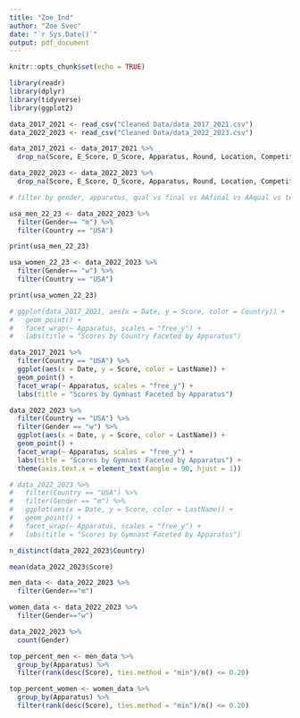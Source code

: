 ```yaml
---
title: "Zoe_Ind"
author: "Zoe Svec"
date: "`r Sys.Date()`"
output: pdf_document
---
```


```r
knitr::opts_chunk$set(echo = TRUE)
```

```r
library(readr)
library(dplyr)
library(tidyverse)
library(ggplot2)
```

```r
data_2017_2021 <- read_csv("Cleaned Data/data_2017_2021.csv")
data_2022_2023 <- read_csv("Cleaned Data/data_2022_2023.csv")

data_2017_2021 <- data_2017_2021 %>% 
  drop_na(Score, E_Score, D_Score, Apparatus, Round, Location, Competition, Country, Gender)

data_2022_2023 <- data_2022_2023 %>% 
  drop_na(Score, E_Score, D_Score, Apparatus, Round, Location, Competition, Country, Gender)
```

```r
# filter by gender, apparatus, qual vs final vs AAfinal vs AAqual vs team qual vs team final, country?

usa_men_22_23 <- data_2022_2023 %>%
  filter(Gender== "m") %>%
  filter(Country == "USA")

print(usa_men_22_23)

usa_women_22_23 <- data_2022_2023 %>%
  filter(Gender== "w") %>%
  filter(Country == "USA") 

print(usa_women_22_23)
```
```r
# ggplot(data_2017_2021, aes(x = Date, y = Score, color = Country)) +
#   geom_point() +
#   facet_wrap(~ Apparatus, scales = "free_y") +
#   labs(title = "Scores by Country Faceted by Apparatus")

data_2017_2021 %>%
  filter(Country == "USA") %>%
  ggplot(aes(x = Date, y = Score, color = LastName)) +
  geom_point() +
  facet_wrap(~ Apparatus, scales = "free_y") +
  labs(title = "Scores by Gymnast Faceted by Apparatus")

data_2022_2023 %>%
  filter(Country == "USA") %>%
  filter(Gender == "w") %>%
  ggplot(aes(x = Date, y = Score, color = LastName)) +
  geom_point() +
  facet_wrap(~ Apparatus, scales = "free_y") +
  labs(title = "Scores by Gymnast Faceted by Apparatus") +
  theme(axis.text.x = element_text(angle = 90, hjust = 1))

# data_2022_2023 %>%
#   filter(Country == "USA") %>%
#   filter(Gender == "m") %>%
#   ggplot(aes(x = Date, y = Score, color = LastName)) +
#   geom_point() +
#   facet_wrap(~ Apparatus, scales = "free_y") +
#   labs(title = "Scores by Gymnast Faceted by Apparatus")
```

```r
n_distinct(data_2022_2023$Country)

mean(data_2022_2023$Score)
```

```r
men_data <- data_2022_2023 %>%
  filter(Gender=="m")

women_data <- data_2022_2023 %>%
  filter(Gender=="w")

data_2022_2023 %>%
  count(Gender)

top_percent_men <- men_data %>%
  group_by(Apparatus) %>%
  filter(rank(desc(Score), ties.method = "min")/n() <= 0.20)

top_percent_women <- women_data %>%
  group_by(Apparatus) %>%
  filter(rank(desc(Score), ties.method = "min")/n() <= 0.20)
```